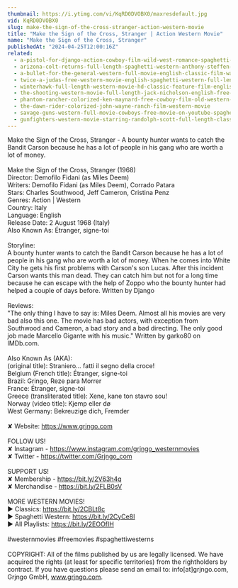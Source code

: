```yaml
---
thumbnail: https://i.ytimg.com/vi/KqRD0DVOBX0/maxresdefault.jpg
vid: KqRD0DVOBX0
slug: make-the-sign-of-the-cross-stranger-action-western-movie
title: "Make the Sign of the Cross, Stranger | Action Western Movie"
name: "Make the Sign of the Cross, Stranger"
publishedAt: "2024-04-25T12:00:16Z"
related:
  - a-pistol-for-django-action-cowboy-film-wild-west-romance-spaghetti-movie-full-length
  - arizona-colt-returns-full-length-spaghetti-western-anthony-steffen-cowboy-film-1970
  - a-bullet-for-the-general-western-full-movie-english-classic-film-watchfree-cowboyfilm
  - twice-a-judas-free-western-movie-english-spaghetti-western-full-length
  - winterhawk-full-length-western-movie-hd-classic-feature-film-english-free-full-westerns
  - the-shooting-western-movie-full-length-jack-nicholson-english-free-full-westerns
  - phantom-rancher-colorized-ken-maynard-free-cowboy-film-old-western-movie
  - the-dawn-rider-colorized-john-wayne-ranch-film-western-movie
  - savage-guns-western-full-movie-cowboys-free-movie-on-youtube-spaghetti-western
  - gunfighters-western-movie-starring-randolph-scott-full-length-classic-feature-film-english
---
```


Make the Sign of the Cross, Stranger - A bounty hunter wants to catch the Bandit Carson because he has a lot of people in his gang who are worth a lot of money. <br />
<br />
Make the Sign of the Cross, Stranger (1968)<br />
Director: Demofilo Fidani (as Miles Deem)<br />
Writers: Demofilo Fidani (as Miles Deem), Corrado Patara<br />
Stars: Charles Southwood, Jeff Cameron, Cristina Penz<br />
Genres: Action | Western<br />
Country: Italy<br />
Language: English<br />
Release Date: 2 August 1968 (Italy) <br />
Also Known As: Étranger, signe-toi <br />
<br />
Storyline:<br />
A bounty hunter wants to catch the Bandit Carson because he has a lot of people in his gang who are worth a lot of money. When he comes into White City he gets his first problems with Carson's son Lucas. After this incident Carson wants this man dead. They can catch him but not for a long time because he can escape with the help of Zoppo who the bounty hunter had helped a couple of days before. Written by Django<br />
<br />
Reviews:<br />
"The only thing I have to say is: Miles Deem. Almost all his movies are very bad also this one. The movie has bad actors, with exception from Southwood and Cameron, a bad story and a bad directing. The only good job made Marcello Gigante with his music." Written by garko80 on IMDb.com.<br />
<br />
Also Known As (AKA):<br />
(original title): Straniero... fatti il segno della croce!<br />
Belgium (French title): Étranger, signe-toi<br />
Brazil: Gringo, Reze para Morrer<br />
France: Étranger, signe-toi<br />
Greece (transliterated title): Xene, kane ton stavro sou!<br />
Norway (video title): Kjemp eller dø<br />
West Germany: Bekreuzige dich, Fremder<br />
<br />
✘ Website: https://www.grjngo.com<br />
<br />
FOLLOW US!<br />
✘ Instagram - https://www.instagram.com/grjngo_westernmovies<br />
✘ Twitter - https://twitter.com/Grjngo_com<br />
<br />
SUPPORT US!<br />
✘ Membership - https://bit.ly/2V63h4q<br />
✘ Merchandise - https://bit.ly/2FLB0sV<br />
<br />
MORE WESTERN MOVIES! <br />
► Classics: https://bit.ly/2CBLt8c <br />
► Spaghetti Western: https://bit.ly/2CyCe8I <br />
► All Playlists: https://bit.ly/2EOOfIH <br />
<br />
#westernmovies #freemovies #spaghettiwesterns<br />
<br />
COPYRIGHT: All of the films published by us are legally licensed. We have acquired the rights (at least for specific territories) from the rightholders by contract. If you have questions please send an email to: info[at]grjngo.com, Grjngo GmbH, www.grjngo.com.